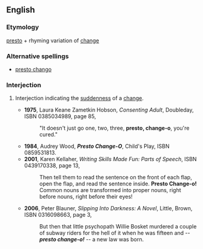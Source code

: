==English==
===Etymology===
[[presto]] + rhyming variation of [[change]]
===Alternative spellings===
*[[presto chango]]
===Interjection===
{{en-intj}}
#{{informal}} Interjection indicating the [[suddenness]] of a [[change]].
#*'''1975''', Laura Keane Zametkin Hobson, ''Consenting Adult'', Doubleday, ISBN 0385034989, page 85, 
#*:"It doesn't just go one, two, three, '''presto, change-o''', you're cured."
#*'''1984''', Audrey Wood, '''''Presto Change-O''''', Child's Play, ISBN 0859531813.
#*'''2001''', Karen Kellaher, ''Writing Skills Made Fun: Parts of Speech'', ISBN 0439170338, page 13,
#*:Then tell them to read the sentence on the front of each flap, open the flap, and read the sentence inside. '''Presto Change-o!''' Common nouns are transformed into proper nouns, right before nouns, right before their eyes!
#*'''2006''', Peter Blauner, ''Slipping Into Darkness: A Novel'', Little, Brown, ISBN 0316098663, page 3, 
#*:But then that little psychopath Willie Bosket murdered a couple of subway riders for the hell of it when he was fifteen and -- '''''presto change-o!''''' -- a new law was born.